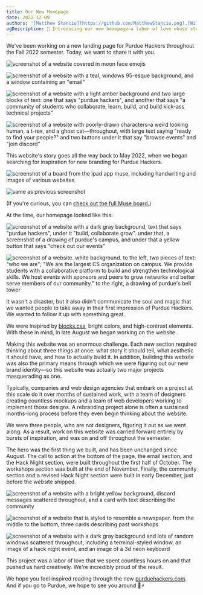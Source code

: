 ```yaml
---
title: Our New Homepage
date: 2022-12-09
authors: '[Matthew Stanciu](https://github.com/MatthewStanciu.png),[Willy Lien](https://github.com/chi-wei-lien.png),[Lilian Zhao](https://github.com/lilianzlettuce.png)'
ogDescription: 🌈 Introducing our new homepage—a labor of love whose story goes back 7 months.
---
```


We've been working on a new landing page for Purdue Hackers throughout the Fall 2022 semester. Today, we want to share it with you.

<div className="grid grid-cols-2 gap-2">

![screenshot of a website covered in moon face emojis](/posts/2022-homepage/explosion.png)

![screenshot of a website with a teal, windows 95-esque background, and a window containing an "email"](/posts/2022-homepage/email.png)

![screenshot of a website with a light amber background and two large blocks of text: one that says "purdue hackers", and another that says "a community of students who collaborate, learn, build, and build kick-ass technical projects"](/posts/2022-homepage/hero.png)

![screenshot of a website with poorly-drawn characters–a weird looking human, a t-rex, and a ghost cat—throughout, with large text saying "ready to find your people?" and two buttons under it that say "browse events" and "join discord"](/posts/2022-homepage/cta.png)

</div>

This website's story goes all the way back to May 2022, when we began searching for inspiration for new branding for Purdue Hackers.

<div className="grid grid-cols-1 sm:grid-cols-2 gap-2">

![screenshot of a board from the ipad app muse, including handwriting and images of various websites](/posts/2022-homepage/muse-1.jpeg)

![same as previous screenshot](/posts/2022-homepage/muse-2.jpeg)

</div>

(If you're curious, you can [check out the full Muse board.](https://github.com/purduehackers/blog/blob/landing-page/public/posts/2022-homepage/muse-ph-design-inspiration.pdf))

At the time, our homepage looked like this:

<div className="grid grid-cols-1 sm:grid-cols-2 gap-2">

![screenshot of a website with a dark gray background, text that says "purdue hackers", under it "build, collaborate grow". under that, a screenshot of a drawing of purdue's campus, and under that a yellow button that says "check out our events"](/posts/2022-homepage/old-1.png)

![screenshot of a website. white background. to the left, two pieces of text: "who we are"; "We are the largest CS organization on campus. We provide students with a collaborative platform to build and strengthen technological skills. We host events with sponsors and peers to grow networks and better serve members of our community." to the right, a drawing of purdue's bell tower](/posts/2022-homepage/old-2.png)

</div>

It wasn't a disaster, but it also didn't communicate the soul and magic that we wanted people to take away in their first impression of Purdue Hackers. We wanted to follow it up with something great.

We were inspired by [blocks.css](https://thesephist.github.io/blocks.css), bright colors, and high-contrast elements. With these in mind, in late August we began working on the website.

Making this website was an enormous challenge. Each new section required thinking about three things at once: what story it should tell, what aesthetic it should have, and how to actually build it. In addition, building this website was also the primary means through which we were figuring out our new brand identity—so this website was actually two major projects masquerading as one.

Typically, companies and web design agencies that embark on a project at this scale do it over months of sustained work, with a team of designers creating countless mockups and a team of web developers working to implement those designs. A rebranding project alone is often a sustained months-long process before they even begin thinking about the website.

We were three people, who are not designers, figuring it out as we went along. As a result, work on this website was carried forward entirely by bursts of inspiration, and was on and off throughout the semester.

The hero was the first thing we built, and has been unchanged since August. The call to action at the bottom of the page, the email section, and the Hack Night section, were built throughout the first half of October. The workshops section was built at the end of November. Finally, the community section and a revised Hack Night section were built in early December, just before the website shipped.

<div className="grid grid-cols-1 sm:grid-cols-2 gap-2">

![screenshot of a website with a bright yellow background, discord messages scattered throughout, and a card with text describing the community](/posts/2022-homepage/community.png)

![screenshot of a website that is styled to resemble a newspaper. from the middle to the bottom, three cards describing past workshops](/posts/2022-homepage/workshops.png)

![screenshot of a website with a dark gray background and lots of random windows scattered throughout, including a terminal-styled window, an image of a hack night event, and an image of a 3d neon keyboard](/posts/2022-homepage/hack-night.png)

</div>

This project was a labor of love that we spent countless hours on and that pushed us hard creatively. We're incredibly proud of the result.

We hope you feel inspired reading through the new [purduehackers.com](https://purduehackers.com). And if you go to Purdue, we hope to see you around 💛⚡️
